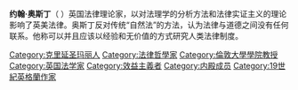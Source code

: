 {{about|英国法律理论家|语言学家|约翰·朗肖·奥斯丁}}
{{Unreferenced|time=2021-03-26T10:02:01+00:00}}
'''约翰·奥斯丁'''（{{lang-en|John Austin}}  {{bd|1790年|3月3日|1859年|12月1日}}）英国法律理论家，以对法理学的分析方法和法律实证主义的理论影响了英美法律。奥斯丁反对传统“自然法”的方法，认为法律与道德之间没有任何联系。他称可以并且应该以经验和无价值的方式研究人类法律制度。

{{DEFAULTSORT:Austin, John}}
[[Category:克里延圣玛丽人|Category:克里延圣玛丽人]]
[[Category:法律哲學家|Category:法律哲學家]]
[[Category:倫敦大學學院教授|Category:倫敦大學學院教授]]
[[Category:英国法学家|Category:英国法学家]]
[[Category:效益主義者|Category:效益主義者]]
[[Category:内殿成员|Category:内殿成员]]
[[Category:19世紀英格蘭作家|Category:19世紀英格蘭作家]]